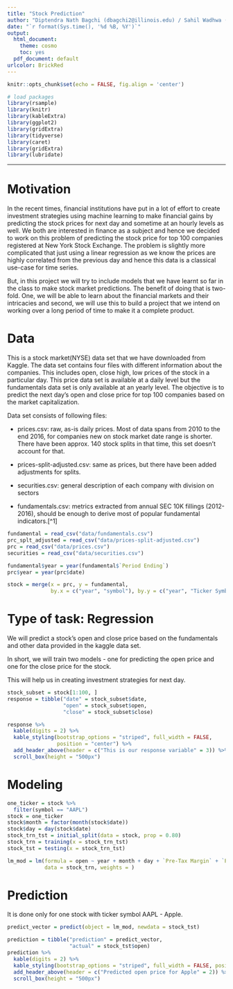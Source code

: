 ```yaml
---
title: "Stock Prediction"
author: "Diptendra Nath Bagchi (dbagchi2@illinois.edu) / Sahil Wadhwa (sahilw2@illinois.edu)"
date: "`r format(Sys.time(), '%d %B, %Y')`"
output:
  html_document: 
    theme: cosmo
    toc: yes
  pdf_document: default
urlcolor: BrickRed
---
```


```r
knitr::opts_chunk$set(echo = FALSE, fig.align = 'center')
```

```r
# load packages
library(rsample)
library(knitr)
library(kableExtra)
library(ggplot2)
library(gridExtra)
library(tidyverse)
library(caret)
library(gridExtra)
library(lubridate)
```

***

# Motivation

In the recent times, financial institutions have put in a lot of effort to create investment strategies using machine learning to make financial gains by predicting the stock prices for next day and sometime at an hourly levels as well. We both are interested in finance as a subject and hence we decided to work on this problem of predicting the stock price for top 100 companies registered at New York Stock Exchange. The problem is slightly more complicated that just using  a linear regression as we know the prices are highly correlated from the previous day and hence this data is a classical use-case for time series. 

But, in this project we will try to include models that we have learnt so far in the class to make stock market predictions. The benefit of doing that is two-fold. One, we will be able to learn about the financial markets and their intricacies and second, we will use this to build a project that we intend on working over a long period of time to make it a complete product.

# Data

This is a stock market(NYSE) data set that we have downloaded from Kaggle. The data set contains four files with different information about the companies. This includes open, close high, low prices of the stock in a particular day. This price data set is available at a daily level but the fundamentals data set is only available at an yearly level. The objective is to predict the next day's open and close price for top 100 companies based on the market capitalization.

Data set consists of following files:

- prices.csv: raw, as-is daily prices. Most of data spans from 2010 to the end 2016, for companies new on stock market date range is shorter. There have been approx. 140 stock splits in that time, this set doesn't account for that.

- prices-split-adjusted.csv: same as prices, but there have been added adjustments for splits.

- securities.csv: general description of each company with division on sectors

- fundamentals.csv: metrics extracted from annual SEC 10K fillings (2012-2016), should be enough to derive most of popular fundamental indicators.[^1]

```r
fundamental = read_csv("data/fundamentals.csv")
prc_splt_adjusted = read_csv("data/prices-split-adjusted.csv")
prc = read_csv("data/prices.csv")
securities = read_csv("data/securities.csv")
```

```r
fundamental$year = year(fundamental$`Period Ending`)
prc$year = year(prc$date)
```

```r
stock = merge(x = prc, y = fundamental, 
              by.x = c("year", "symbol"), by.y = c("year", "Ticker Symbol"))
```

# Type of task: Regression 

We will predict a stock's open and close price based on the fundamentals and other data provided in the kaggle data set. 

In short, we will train two models - one for predicting the open price and one for the close price for the stock.

This will help us in creating investment strategies for next day. 

```r
stock_subset = stock[1:100, ]
response = tibble("date" = stock_subset$date, 
                  "open" = stock_subset$open, 
                  "close" = stock_subset$close)

response %>% 
  kable(digits = 2) %>% 
  kable_styling(bootstrap_options = "striped", full_width = FALSE, 
                position = "center") %>% 
  add_header_above(header = c("This is our response variable" = 3)) %>% 
  scroll_box(height = "500px")
```

# Modeling

```r
one_ticker = stock %>% 
  filter(symbol == "AAPL")
stock = one_ticker
stock$month = factor(month(stock$date))
stock$day = day(stock$date)
stock_trn_tst = initial_split(data = stock, prop = 0.80)
stock_trn = training(x = stock_trn_tst)
stock_tst = testing(x = stock_trn_tst)
```

```r

lm_mod = lm(formula = open ~ year + month + day + `Pre-Tax Margin` + `Profit Margin`,  
            data = stock_trn, weights = )
```

# Prediction

It is done only for one stock with ticker symbol AAPL - Apple. 

```r
predict_vector = predict(object = lm_mod, newdata = stock_tst)

prediction = tibble("prediction" = predict_vector, 
                    "actual" = stock_tst$open)
prediction %>% 
  kable(digits = 2) %>% 
  kable_styling(bootstrap_options = "striped", full_width = FALSE, position = "center") %>% 
  add_header_above(header = c("Predicted open price for Apple" = 2)) %>% 
  scroll_box(height = "500px")
```


